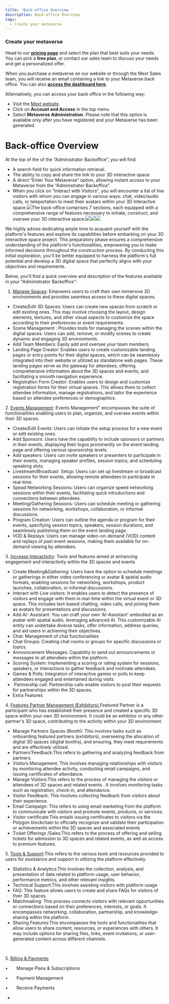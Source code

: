 ```yaml
---
title: 'Back-office Overview '
description: Back-office Overview
tags:
  - Create your metaverse
---
```


### Create your metaverse

Head to our **[pricing page](https://mext.app/pricing)** and select the plan that best suits your needs. You can pick a **free plan**, or contact our sales team to discuss your needs and get a personalized offer.

When you purchase a metaverse on our website or through the Mext Sales team, you will receive an email containing a link to your Metaverse back office. You can also **[access the dashboard here](https://dashboard.mext.app/metaverse)**.

Alternatively, you can access your back office in the following way:

* Visit the [Mext website](https://mext.app).
* Click on **Account and Access** in the top menu.
* Select **Metaverse Administration.** Please note that this option is available only after you have registered and your Metaverse has been generated.

# **Back-office Overview**

At the top of the of the “Administrator Backoffice”, you will find:

* A search field for quick information retrieval.
* The ability to copy and share the link to your 3D interactive space.
* A direct “Enter Your Metaverse” option, allowing instant access to your Metaverse from the “Administrator Backoffice”.
* When you click on “Interact with Visitors”, you will encounter a list of live visitors with whom you can engage in various ways: chat, video/audio calls, or teleportation to meet their avatars within your 3D Interactive space.![](</img/Marva images/Banner website 1.jpg>)The back-office comprises 7 sections, each equipped with a comprehensive range of features necessary to initiate, construct, and oversee your 3D interactive space:![](</img/Marva images/Banner website 2.jpg>)![](</img/Marva images/Banner website 3.jpg>)![](</img/Banner website 4.jpg>)

We highly advise dedicating ample time to acquaint yourself with the platform's features and explore its capabilities before embarking on your 3D interactive space project. This preparatory phase ensures a comprehensive understanding of
the platform's functionalities, empowering you to make informed decisions throughout the construction process. By conducting this initial exploration, you'll be better equipped to harness the platform's full potential and develop
a 3D digital space that perfectly aligns with your objectives and requirements.

Below, you'll find a quick overview and description of the features available in your "Administrator Backoffice":

1. [Manage Spaces](https://dashboard.mext.app/metaverse/276): Empowers users to craft their own immersive 3D environments and provides seamless access to these digital spaces.  

* Create/Edit 3D Spaces: Users can create new spaces from scratch or edit existing ones. This may involve choosing the layout, design elements, textures, and other visual aspects to customize
  the space according to their preferences or event requirements.
* Scene Management : Provides tools for managing the scenes within the digital spaces. Users
  can add, remove, or modify scenes to create dynamic and engaging 3D
  environments.
* Add Team Members: Easily add and oversee your team members.
* Landing Page Creator: Enables users to create customizable landing pages or entry points for their digital spaces, which can be seamlessly integrated into their website or utilized as standalone web pages. These landing pages serve as the gateway for attendees, offering comprehensive information about the 3D spaces and events, and facilitating a smooth navigation experience.
* Registration Form Creator: Enables users to design and customize registration forms for their virtual spaces. This allows them to collect attendee information, manage registrations, and tailor the experience based on attendee preferences or demographics.

2\. [Events Management](https://dashboard.mext.app/metaverse/276): Events Management" encompasses the suite of functionalities enabling users to plan, organize,    and oversee events within their 3D spaces.

* Create/Edit Events: Users can initiate the setup process for a new event or edit existing ones.
* Add Sponsors: Users have the capability to include sponsors or partners in their events, displaying their logos prominently on the event landing page and offering various sponsorship levels.
* Add speakers: Users can invite speakers or presenters to participate in their events, managing speaker profiles, session topics, and scheduling speaking slots.
* Livestream/Broadcast  Setup: Users can set up livestream or broadcast sessions for their events,
  allowing remote attendees to participate in real-time.
* Spead Networking Sessions: Users can organize speed networking sessions within their events,
  facilitating quick introductions and connections between attendees.
* Meeting/Gathering Sessions: Users can schedule meeting or gathering sessions for networking,
  workshops, collaboration, or informal discussions.
* Program Creation: Users can outline the agenda or program for their events, specifying
  session topics, speakers, session durations, and seamlessly publishing them on
  the event landing page.
* VOD & Replays: Users can manage video-on-demand (VOD) content and replays of past event
  sessions, making them available for on-demand viewing by attendees.

3\. [Increase Interactivity](https://dashboard.mext.app/metaverse/276): Tools and features aimed at enhancing engagement and interactivity within the 3D spaces
and events

* Create Meeting\&Gathering: Users have the option to schedule meetings or gatherings in either video conferencing or avatar & spatial audio formats, enabling sessions for networking, workshops, product launches, collaboration, or informal
  discussions.
* Interact with Live visitors: It enables users to detect the presence of visitors and engage with them
  in real-time within the virtual event or 3D space. This includes text-based
  chatting, video calls, and joining them as avatars for presentations and
  discussions.
* Add AI- Assistant: You can craft your own 'AI-Assistant' embodied as an avatar with spatial audio, leveraging advanced AI. This customizable AI entity can undertake diverse tasks, offer information, address queries, and aid users in achieving
  their objectives.
* Chat: Management of chat functionalities 
* Chat Groups: Creating chat rooms or groups for specific discussions or topics.
* Announcement Messages: Capability to send out announcements or messages to all attendees within
  the platform.
* Scoring System: Implementing a scoring or rating system for sessions, speakers, or
  interactions to gather feedback and motivate attendees.
* Games & Polls: Integration of interactive games or polls to keep attendees engaged and entertained during visits
*  Partnership call: Partnership calls enable visitors to post their requests for partnerships within the 3D spaces.
* Extra Features

4\. [Features Partner Management (Exhibitors) ](https://dashboard.mext.app/metaverse/276)Featured Partner is a participant who has established their presence and created a specific 3D space within your own 3D environment. It could be an exhibitor or any other partner's 3D space, contributing to the activity within your 3D environment. 

* Manage Partners Spaces (Booth): This involves tasks such as onboarding featured partners (exhibitors), overseeing the allocation of digital 3D spaces (digital booths), and ensuring, they meet requirements and are effectively utilized.
* Partners’Feedback\:This refers to gathering and analyzing feedback from partners.
* Visitors Management: This involves managing relationships with visitors by monitoring attendee activity, conducting email campaigns, and issuing certificates of attendance.
* Manage Visitors\:This refers to the process of managing the visitors or attendees of 3D spaces and related events . It involves monitoring tasks such as registration, check-in, and attendance.
* Visitor Feedback: This involves collecting feedback from visitors about their experience.
* Email Campaign: This refers to using email marketing from the platform to communicate with visitors and promote events, products, or services.
* Visitor certificate\:This entails issuing certificates to visitors via the Polygon blockchain to officially recognize and validate their participation or achievements within the 3D spaces and associated events
* Ticket Offerings /Sales\:This refers to the process of offering and selling tickets for admission to 3D spaces and related events, as well as access to premium features.

5\. [Tools & Support](https://dashboard.mext.app/metaverse/276)\:This refers to the various tools and resources provided to users for assistance and support in utilizing the platform effectively.

* Statistics & Analytics\:This involves the collection, analysis, and presentation of data related to platform usage, user behavior, performance metrics, and other relevant insights. 
* Technical Support\:This involves assisting visitors with platform usage
* FAQ: This feature allows users to create and share FAQs for visitors of their 3D spaces.
* Matchmaking: This process connects visitors with relevant opportunities or connections based on their preferences, interests, or goals. It encompasses networking, collaboration, partnership, and knowledge-sharing within the platform.
* Sharing Features\:This encompasses the tools and functionalities that allow users to share content, resources, or experiences with others. It may include options for sharing files, links, event invitations, or user-generated content across different channels.

 

5\. [Billing & Payments]() 

•       Manage Plans & Subscriptions 

•       Payment
Management 

•       Receive
Payments 

*
